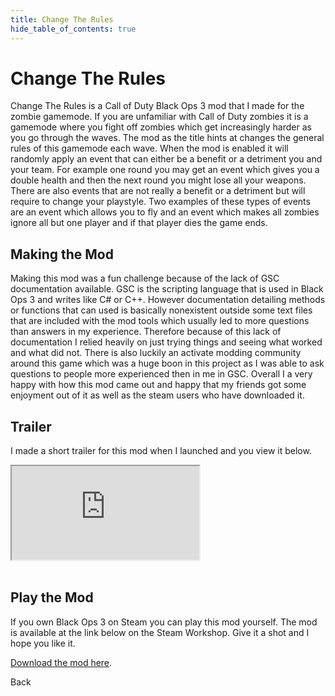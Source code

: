 ```yaml
---
title: Change The Rules
hide_table_of_contents: true
---
```



# Change The Rules 
Change The Rules is a Call of Duty Black Ops 3 mod that I made for the zombie gamemode. If you are unfamiliar with Call of Duty zombies it is a gamemode where you fight off zombies which get increasingly harder as you go through the waves. The mod as the title hints at changes the general rules of this gamemode each wave. When the mod is enabled it will randomly apply an event that can either be a benefit or a detriment you and your team. For example one round you may get an event which gives you a double health and then the next round you might lose all your weapons. There are also events that are not really a benefit or a detriment but will require to change your playstyle. Two examples of these types of events are an event which allows you to fly and an event which makes all zombies ignore all but one player and if that player dies the game ends. 

## Making the Mod
Making this mod was a fun challenge because of the lack of GSC documentation available. GSC is the scripting language that is used in Black Ops 3 and writes like C# or C++. However documentation detailing methods or functions that can used is basically nonexistent outside some text files that are included with the mod tools which usually led to more questions than answers in my experience. Therefore because of this lack of documentation I relied heavily on just trying things and seeing what worked and what did not. There is also luckily an activate modding community around this game which was a huge boon in this project as I was able to ask questions to people more experienced then in me in GSC. Overall I a very happy with how this mod came out and happy that my friends got some enjoyment out of it as well as the steam users who have downloaded it.

## Trailer
I made a short trailer for this mod when I launched and you view it below.
<div className={styles.container}>
    <iframe className={styles.responsiveEmbed} src="https://www.youtube.com/embed/c54Te5e5iPo" allow="fullscreen"></iframe>
</div>

<br/>

## Play the Mod
If you own Black Ops 3 on Steam you can play this mod yourself. The mod is available at the link below on the Steam Workshop. Give it a shot and I hope you like it. 

[Download the mod here](https://steamcommunity.com/sharedfiles/filedetails/?id=2842245738).

<div className='buttonCenter'>
    <Link
        className="buttonsStyle"
        to="/projects/">
        Back
    </Link>
</div>